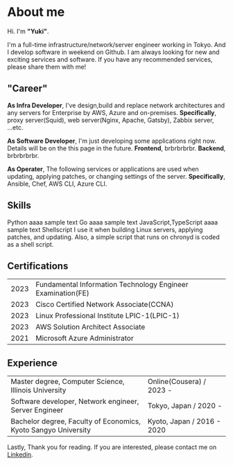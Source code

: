 # About me

Hi. I'm **"Yuki"**.

I'm a full-time infrastructure/network/server engineer working in Tokyo.
And I develop software in weekend on Github.
I am always looking for new and exciting services and software.
If you have any recommended services, please share them with me!

## "Career"

**As Infra Developer**,
I've design,build and replace network architectures and any servers for Enterprise by AWS, Azure and on-premises.
**Specifically**, proxy server(Squid), web server(Nginx, Apache, Gatsby), Zabbix server, ...etc.

**As Software Developer**,
I'm just developing some applications right now. Details will be on the this page in the future.
**Frontend**, brbrbrbrbr.
**Backend**, brbrbrbrbr.

**As Operater**,
The following services or applications are used when updating, applying patches, or changing settings of the server.
**Specifically**, Ansible, Chef, AWS CLI, Azure CLI.

## Skills

Python aaaa sample text
Go aaaa sample text
JavaScript,TypeScript aaaa sample text
Shellscript I use it when building Linux servers, applying patches, and updating. Also, a simple script that runs on chronyd is coded as a shell script.

## Certifications

<table>
  <tbody>
    <tr>
      <td>2023</td>
      <td>Fundamental Information Technology Engineer Examination(FE)</td>
    </tr>
    <tr>
      <td>2023</td>
      <td>Cisco Certified Network Associate(CCNA)</td>
    </tr>
    <tr>
      <td>2023</td>
      <td>Linux Professional Institute LPIC-1(LPIC-1)</td>
    </tr>
    <tr>
      <td>2023</td>
      <td>AWS Solution Architect Associate</td>
    </tr>
    <tr>
      <td>2021</td>
      <td>Microsoft Azure Administrator</td>
    </tr>
  </tbody>
</table>

## Experience

<table className='font-mono'>
  <tbody>
    <tr>
      <td>Master degree, Computer Science, Illinois University</td>
      <td>Online(Cousera) / 2023 - </td>
    </tr>
    <tr>
      <td>Software developer, Network engineer, Server Engineer</td>
      <td>Tokyo, Japan / 2020 - </td>
    </tr>
    <tr>
      <td>Bachelor degree, Faculty of Economics, Kyoto Sangyo University</td>
      <td>Kyoto, Japan / 2016 - 2020</td>
    </tr>
  </tbody>
</table>

Lastly,
Thank you for reading.
If you are interested, please contact me on [Linkedin](https://www.linkedin.com/in/takagiyuuki/).
